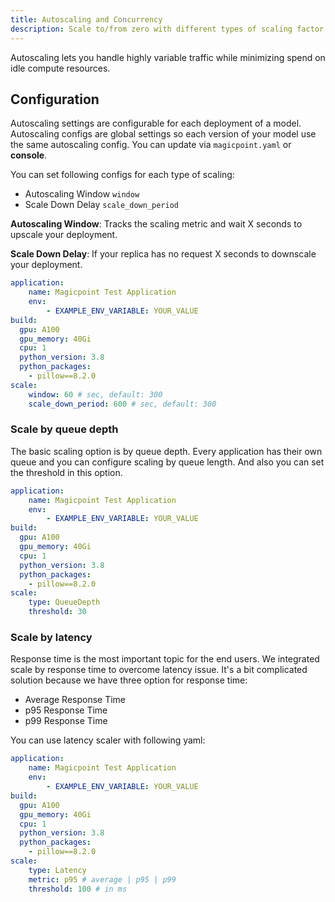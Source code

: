 ```yaml
---
title: Autoscaling and Concurrency
description: Scale to/from zero with different types of scaling factor.
---
```


Autoscaling lets you handle highly variable traffic while minimizing spend on idle compute resources.

## Configuration
Autoscaling settings are configurable for each deployment of a model. Autoscaling configs are global settings so each version of your model use the same autoscaling config. You can update via ``magicpoint.yaml`` or **console**.

You can set following configs for each type of scaling:
- Autoscaling Window `window`
- Scale Down Delay `scale_down_period`

**Autoscaling Window**: Tracks the scaling metric and wait X seconds to upscale your deployment. 

**Scale Down Delay**: If your replica has no request X seconds to downscale your deployment.

```yaml 
application: 
    name: Magicpoint Test Application
    env:
        - EXAMPLE_ENV_VARIABLE: YOUR_VALUE
build:
  gpu: A100
  gpu_memory: 40Gi
  cpu: 1
  python_version: 3.8
  python_packages:
    - pillow==8.2.0
scale:
    window: 60 # sec, default: 300
    scale_down_period: 600 # sec, default: 300
```

### Scale by queue depth
The basic scaling option is by queue depth. Every application has their own queue and you can configure scaling by queue length.
And also you can set the threshold in this option. 

```yaml 
application: 
    name: Magicpoint Test Application
    env:
        - EXAMPLE_ENV_VARIABLE: YOUR_VALUE
build:
  gpu: A100
  gpu_memory: 40Gi
  cpu: 1
  python_version: 3.8
  python_packages:
    - pillow==8.2.0
scale:
    type: QueueDepth
    threshold: 30
```

### Scale by latency
Response time is the most important topic for the end users. We integrated scale by response time to overcome latency issue.
It's a bit complicated solution because we have three option for response time:
- Average Response Time
- p95 Response Time
- p99 Response Time

You can use latency scaler with following yaml:
```yaml 
application: 
    name: Magicpoint Test Application
    env:
        - EXAMPLE_ENV_VARIABLE: YOUR_VALUE
build:
  gpu: A100
  gpu_memory: 40Gi
  cpu: 1
  python_version: 3.8
  python_packages:
    - pillow==8.2.0
scale:
    type: Latency
    metric: p95 # average | p95 | p99
    threshold: 100 # in ms
```